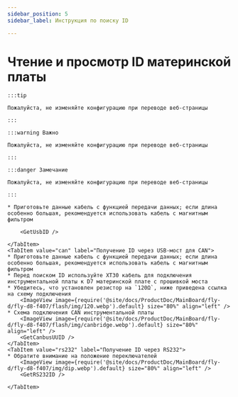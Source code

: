 ```yaml
---
sidebar_position: 5
sidebar_label: Инструкция по поиску ID

---
```










# Чтение и просмотр ID материнской платы

    :::tip

    Пожалуйста, не изменяйте конфигурацию при переводе веб-страницы

    :::

    :::warning Важно

    Пожалуйста, не изменяйте конфигурацию при переводе веб-страницы

    :::

    :::danger Замечание

    Пожалуйста, не изменяйте конфигурацию при переводе веб-страницы

    :::

<Tabs>
    <TabItem value="usb" label="Получение USB ID" default>
        
    * Приготовьте данные кабель с функцией передачи данных; если длина особенно большая, рекомендуется использовать кабель с магнитным фильтром
        
        <GetUsbID />
        
    </TabItem>
    <TabItem value="can" label="Получение ID через USB-мост для CAN">
    * Приготовьте данные кабель с функцией передачи данных; если длина особенно большая, рекомендуется использовать кабель с магнитным фильтром
    * Перед поиском ID используйте XT30 кабель для подключения инструментальной платы к D7 материнской плате с прошивкой моста
    * Убедитесь, что установлен резистор на `120Ω`, ниже приведена ссылка на схему подключения
        <ImageView image={require('@site/docs/ProductDoc/MainBoard/fly-d/fly-d8-f407/flash/img/120.webp').default} size="80%" align="left" />
    * Схема подключения CAN инструментальной платы
        <ImageView image={require('@site/docs/ProductDoc/MainBoard/fly-d/fly-d8-f407/flash/img/canbridge.webp').default} size="80%" align="left" />   
        <GetCanbusUUID />
    </TabItem>
    <TabItem value="rs232" label="Получение ID через RS232">
    * Обратите внимание на положение переключателей
        <ImageView image={require('@site/docs/ProductDoc/MainBoard/fly-d/fly-d8-f407/img/dip.webp').default} size="80%" align="left" />              
        <GetRS232ID />

    </TabItem>
</Tabs>
